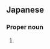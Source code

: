 ==Japanese==
{{ja-kanjitab|大|嗣}}

===Proper noun===
{{ja-pos|proper|ひろし}}

# {{given name|male|lang=ja|sort=ひろし}}